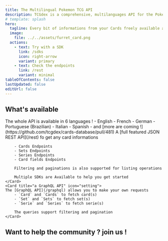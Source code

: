 ```yaml
---
title: The Multilingual Pokemon TCG API
description: TCGdex is a comprehensive, multilanguages API for the Pokémon TCG (trading card game), offering detailed information on card sets, individual cards, and related informations, the whole thing being available in 6 languages.
# template: splash
hero:
  tagline: Every bit of informations from your Cards freely available and open source !
  image:
    file: ../../assets/furret_card.png
  actions:
    - text: Try with a SDK
      link: /sdks
      icon: right-arrow
      variant: primary
    - text: Check the endpoints
      link: /rest
      variant: minimal
tableOfContents: false
lastUpdated: false
editUrl: false
---
```



## What's available

<CardGrid stagger>
	<Card title="6 languages and counting" icon="heart">
	The whole API is available in 6 languages !
	- English
	- French
	- German
	- Portuguese (Brazilian)
	- Italian
	- Spanish
	- and [more are coming !](https://github.com/tcgdex/cards-database/pull/481)
	</Card>
	<Card title="a JSON REST API" icon="add-document">
		A [full featured JSON REST API](/rest) fo get any card informations

		- Cards Endpoints
		- Sets Endpoints
		- Series Endpoints
		- Card fields Endpoints

		Filtering and paginations is also supported for listing operations

		Multiple SDKs are Available to help you get started
	</Card>
	<Card title="a GraphQL API" icon="setting">
	The [GraphQL API](/graphql) allows you to make your own requests
		- `Card` and `Cards` to fetch card(s)
		- `Set` and `Sets` to fetch set(s)
		- `Serie` and `Series` to fetch serie(s)

		The queries support filtering and pagination
	</Card>
</CardGrid>

## Want to help the community ? join us !

<CardGrid>
	<LinkCard href="https://discord.gg/NehYTAhsZE" title="Join our Discord" description="Discord is our main way of communication between the community members" />
	<LinkCard href="https://github.com/tcgdex/cards-database" title="Star the repository !" description="Help our repository go to the moon by staring it on Github" />
	<LinkCard href="https://github.com/tcgdex/cards-database" title="Contribute" description="Contributing will help you cand other community members" />
	<LinkCard href="https://github.com/sponsors/tcgdex" title="Sponsor the project" description="The API is costly to run, plus you get some payback on your investment :D" />
</CardGrid>
